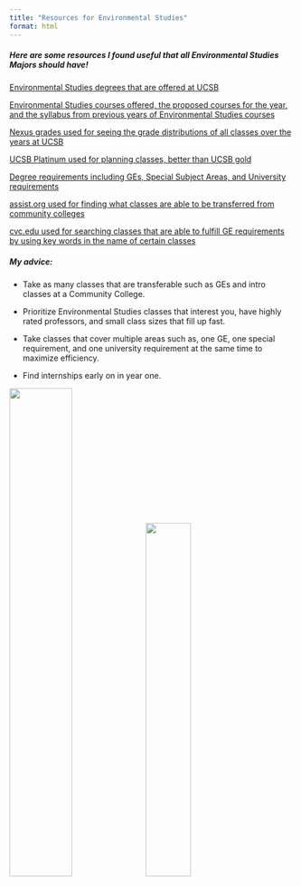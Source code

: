 ```yaml
---
title: "Resources for Environmental Studies"
format: html
---
```


##### Here are some resources I found useful that all Environmental Studies Majors should have!

[Environmental Studies degrees that are offered at UCSB](https://es.ucsb.edu/index.php/degrees)

[Environmental Studies courses offered, the proposed courses for the year, and the syllabus from previous years of Environmental Studies courses](https://es.ucsb.edu/courses)

[Nexus grades used for seeing the grade distributions of all classes over the years at UCSB](https://dailynexus.com/interactives/grades/)

[UCSB Platinum used for planning classes, better than UCSB gold](https://ucsbplat.com/)

[Degree requirements including GEs, Special Subject Areas, and University requirements](https://www.duels.ucsb.edu/degree-planning/degree-requirements)

[assist.org used for finding what classes are able to be transferred from community colleges](assist.org)

[cvc.edu used for searching classes that are able to fulfill GE requirements by using key words in the name of certain classes](cvc.edu)

##### My advice:

-   Take as many classes that are transferable such as GEs and intro classes at a Community College.

-   Prioritize Environmental Studies classes that interest you, have highly rated professors, and small class sizes that fill up fast.

-   Take classes that cover multiple areas such as, one GE, one special requirement, and one university requirement at the same time to maximize efficiency.

-   Find internships early on in year one.

![](media/ucsb.jpg){width="47%"}  ![](media/ucsb2.jpg){width="40%"}
